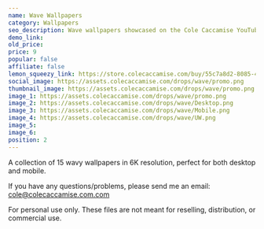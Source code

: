 ```yaml
---
name: Wave Wallpapers
category: Wallpapers
seo_description: Wave wallpapers showcased on the Cole Caccamise YouTube channel.
demo_link:
old_price:
price: 9
popular: false
affiliate: false
lemon_squeezy_link: https://store.colecaccamise.com/buy/55c7a8d2-8085-4d51-9329-d035415407f5
social_image: https://assets.colecaccamise.com/drops/wave/promo.png
thumbnail_image: https://assets.colecaccamise.com/drops/wave/promo.png
image_1: https://assets.colecaccamise.com/drops/wave/promo.png
image_2: https://assets.colecaccamise.com/drops/wave/Desktop.png
image_3: https://assets.colecaccamise.com/drops/wave/Mobile.png
image_4: https://assets.colecaccamise.com/drops/wave/UW.png
image_5:
image_6:
position: 2
---
```


A collection of 15 wavy wallpapers in 6K resolution, perfect for both
desktop and mobile.

If you have any questions/problems, please send me an email:
[cole@colecaccamise.com.com](mailto:cole@colecaccamise.com.com)

For personal use only. These files are not meant for reselling, distribution, or
commercial use.

